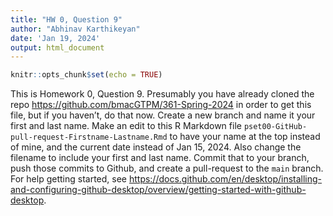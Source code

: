 ```yaml
---
title: "HW 0, Question 9"
author: "Abhinav Karthikeyan"
date: 'Jan 19, 2024'
output: html_document
---
```


```r
knitr::opts_chunk$set(echo = TRUE)
```

This is Homework 0, Question 9. Presumably you have already cloned the repo <https://github.com/bmacGTPM/361-Spring-2024> in order to get this file, but if you haven't, do that now. Create a new branch and name it your first and last name. Make an edit to this R Markdown file `pset00-GitHub-pull-request-Firstname-Lastname.Rmd` to have your name at the top instead of mine, and the current date instead of Jan 15, 2024. Also change the filename to include your first and last name. Commit that to your branch, push those commits to Github, and create a pull-request to the `main` branch. For help getting started, see <https://docs.github.com/en/desktop/installing-and-configuring-github-desktop/overview/getting-started-with-github-desktop>.